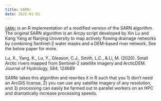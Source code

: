 ```yaml
---
title: SARNr
date: 2022-01-01
---
```


[`SARNr`](https://github.com/craigbrinkerhoff/SARNr/) is an R implementation of a modified version of the SARN algorithm. The original SARN algorithm is an Arcpy script developed by Xin Lu and Kang Yang at Nanjing University to map actively flowing drainage networks by combining Sentinel-2 water masks and a DEM-based river network. See the below paper for more.

Lu, X., Yang, K., Lu, Y., Gleason, C.J., Smith, L.C., & Li, M. (2020). Small Arctic rivers mapped from Sentinel-2 satellite imagery and ArcticDEM. Journal of Hydrology, 584, 124689

SARNr takes this algorithm and rewrites it in R such that you 1) don't need an ArcGIS license, 2) you can use any satellite imagery of any resolution, and 3) processing can easily be farmed out to parallel workers on an HPC and dramatically increase processing speeds.